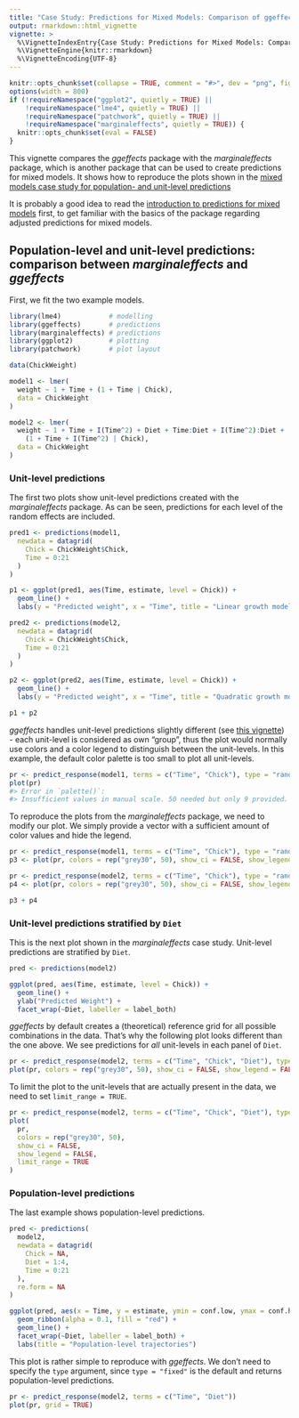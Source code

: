 ```yaml
---
title: "Case Study: Predictions for Mixed Models: Comparison of ggeffects and marginaleffects"
output: rmarkdown::html_vignette
vignette: >
  %\VignetteIndexEntry{Case Study: Predictions for Mixed Models: Comparison of ggeffects and marginaleffects}
  %\VignetteEngine{knitr::rmarkdown}
  %\VignetteEncoding{UTF-8}
---
```


```r
knitr::opts_chunk$set(collapse = TRUE, comment = "#>", dev = "png", fig.width = 7, fig.height = 4, message = FALSE, warning = FALSE)
options(width = 800)
if (!requireNamespace("ggplot2", quietly = TRUE) ||
    !requireNamespace("lme4", quietly = TRUE) ||
    !requireNamespace("patchwork", quietly = TRUE) ||
    !requireNamespace("marginaleffects", quietly = TRUE)) {
  knitr::opts_chunk$set(eval = FALSE)
}
```

This vignette compares the *ggeffects* package with the *marginaleffects* package, which is another package that can be used to create predictions for mixed models. It shows how to reproduce the plots shown in the [mixed models case study for population- and unit-level predictions](https://marginaleffects.com/vignettes/lme4.html)

It is probably a good idea to read the [introduction to predictions for mixed models](https://strengejacke.github.io/ggeffects/articles/introduction_randomeffects.html) first, to get familiar with the basics of the package regarding adjusted predictions for mixed models.

## Population-level and unit-level predictions: comparison between *marginaleffects* and *ggeffects*

First, we fit the two example models.

```r
library(lme4)            # modelling
library(ggeffects)       # predictions
library(marginaleffects) # predictions
library(ggplot2)         # plotting
library(patchwork)       # plot layout

data(ChickWeight)

model1 <- lmer(
  weight ~ 1 + Time + (1 + Time | Chick),
  data = ChickWeight
)

model2 <- lmer(
  weight ~ 1 + Time + I(Time^2) + Diet + Time:Diet + I(Time^2):Diet +
    (1 + Time + I(Time^2) | Chick),
  data = ChickWeight
)
```

### Unit-level predictions

The first two plots show unit-level predictions created with the *marginaleffects* package. As can be seen, predictions for each level of the random effects are included.

```r
pred1 <- predictions(model1,
  newdata = datagrid(
    Chick = ChickWeight$Chick,
    Time = 0:21
  )
)

p1 <- ggplot(pred1, aes(Time, estimate, level = Chick)) +
  geom_line() +
  labs(y = "Predicted weight", x = "Time", title = "Linear growth model")

pred2 <- predictions(model2,
  newdata = datagrid(
    Chick = ChickWeight$Chick,
    Time = 0:21
  )
)

p2 <- ggplot(pred2, aes(Time, estimate, level = Chick)) +
  geom_line() +
  labs(y = "Predicted weight", x = "Time", title = "Quadratic growth model")

p1 + p2
```

*ggeffects* handles unit-level predictions slightly different (see [this vignette](https://strengejacke.github.io/ggeffects/articles/introduction_randomeffects.html)) - each unit-level is considered as own "group", thus the plot would normally use colors and a color legend to distinguish between the unit-levels. In this example, the default color palette is too small to plot all unit-levels.

```r
pr <- predict_response(model1, terms = c("Time", "Chick"), type = "random")
plot(pr)
#> Error in `palette()`:
#> Insufficient values in manual scale. 50 needed but only 9 provided.
```

To reproduce the plots from the *marginaleffects* package, we need to modify our plot. We simply provide a vector with a sufficient amount of color values and hide the legend.

```r
pr <- predict_response(model1, terms = c("Time", "Chick"), type = "random")
p3 <- plot(pr, colors = rep("grey30", 50), show_ci = FALSE, show_legend = FALSE)

pr <- predict_response(model2, terms = c("Time", "Chick"), type = "random")
p4 <- plot(pr, colors = rep("grey30", 50), show_ci = FALSE, show_legend = FALSE)

p3 + p4
```

### Unit-level predictions stratified by `Diet`

This is the next plot shown in the *marginaleffects* case study. Unit-level predictions are stratified by `Diet`.

```r
pred <- predictions(model2)

ggplot(pred, aes(Time, estimate, level = Chick)) +
  geom_line() +
  ylab("Predicted Weight") +
  facet_wrap(~Diet, labeller = label_both)
```

*ggeffects* by default creates a (theoretical) reference grid for all possible combinations in the data. That's why the following plot looks different than the one above. We see predictions for *all* unit-levels in each panel of `Diet`.

```r
pr <- predict_response(model2, terms = c("Time", "Chick", "Diet"), type = "random")
plot(pr, colors = rep("grey30", 50), show_ci = FALSE, show_legend = FALSE)
```

To limit the plot to the unit-levels that are actually present in the data, we need to set `limit_range = TRUE`.

```r
pr <- predict_response(model2, terms = c("Time", "Chick", "Diet"), type = "random")
plot(
  pr,
  colors = rep("grey30", 50),
  show_ci = FALSE,
  show_legend = FALSE,
  limit_range = TRUE
)
```

### Population-level predictions

The last example shows population-level predictions.

```r
pred <- predictions(
  model2,
  newdata = datagrid(
    Chick = NA,
    Diet = 1:4,
    Time = 0:21
  ),
  re.form = NA
)

ggplot(pred, aes(x = Time, y = estimate, ymin = conf.low, ymax = conf.high)) +
  geom_ribbon(alpha = 0.1, fill = "red") +
  geom_line() +
  facet_wrap(~Diet, labeller = label_both) +
  labs(title = "Population-level trajectories")
```

This plot is rather simple to reproduce with *ggeffects*. We don't need to specify the `type` argument, since `type = "fixed"` is the default and returns population-level predictions.

```r
pr <- predict_response(model2, terms = c("Time", "Diet"))
plot(pr, grid = TRUE)
```
